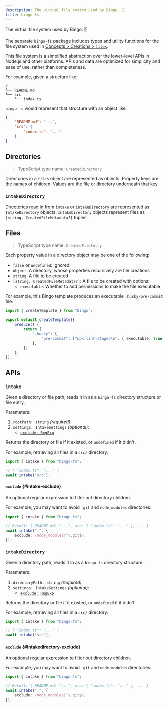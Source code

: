 ```yaml
---
description: The virtual file system used by Bingo. 🗄️
title: bingo-fs
---
```



The virtual file system used by Bingo. 🗄️

<PackageManagers type="add" pkg="bingo-fs" />

The separate `bingo-fs` package includes types and utility functions for the file system used in [Concepts > Creations > `files`](/build/concepts/creations#files).

This file system is a simplified abstraction over the lower-level APIs in Node.js and other platforms.
APIs and data are optimized for simplicity and ease of use, rather than completeness.

For example, given a structure like:

```plaintext
/
└── README.md
└── src
    └── index.ts
```

`bingo-fs` would represent that structure with an object like:

```json
{
	"README.md": "...",
	"src": {
		"index.ts": "..."
	}
}
```

## Directories

> TypeScript type name: `CreatedDirectory`

Directories in a `files` object are represented as objects.
Property keys are the names of children.
Values are the file or directory underneath that key.

### `IntakeDirectory`

Directories read in from [`intake`](#intake) or [`intakeDirectory`](#intake-directory) are represented as `IntakeDirectory` objects.
`IntakeDirectory` objects represent files as `[string, CreatedFileMetadata?]` tuples.

## Files

> TypeScript type name: `CreatedFileEntry`

Each property value in a directory object may be one of the following:

- `false` or `undefined`: Ignored
- `object`: A directory, whose properties recursively are file creations
- `string`: A file to be created
- `[string, CreatedFileMetadata?]`: A file to be created with options:
  - `executable`: Whether to add permissions to make the file executable

For example, this Bingo template produces an executable `.husky/pre-commit` file:

```ts
import { createTemplate } from "bingo";

export default createTemplate({
	produce() {
		return {
			".husky": {
				"pre-commit": ["npx lint-staged\n", { executable: true }],
			},
		};
	},
});
```

## APIs

### `intake`

Given a directory or file path, reads it in as a `bingo-fs` directory structure or file entry.

Parameters:

1. `rootPath: string` _(required)_
2. `settings: IntakeSettings` _(optional)_:
   - [`exclude: RegExp`](#intake-exclude)

Returns the directory or file if it existed, or `undefined` if it didn't.

For example, retrieving all files in a `src/` directory:

```ts
import { intake } from "bingo-fs";

// { "index.ts": "..." }
await intake("src");
```

#### `exclude` {#intake-exclude}

An optional regular expression to filter out directory children.

For example, you may want to avoid `.git` and `node_modules` directories:

```ts
import { intake } from "bingo-fs";

// Result: { README.md: "...", src: { "index.ts": "..." }, ... }
await intake(".", {
	exclude: /node_modules|^\.git$/,
});
```

### `intakeDirectory`

Given a directory path, reads it in as a `bingo-fs` directory structure.

Parameters:

1. `directoryPath: string` _(required)_
2. `settings: IntakeSettings` _(optional)_:
   - [`exclude: RegExp`](#intake-exclude)

Returns the directory or file if it existed, or `undefined` if it didn't.

For example, retrieving all files in a `src/` directory:

```ts
import { intake } from "bingo-fs";

// { "index.ts": "..." }
await intake("src");
```

#### `exclude` {#intakedirectory-exclude}

An optional regular expression to filter out directory children.

For example, you may want to avoid `.git` and `node_modules` directories:

```ts
import { intake } from "bingo-fs";

// Result: { README.md: "...", src: { "index.ts": "..." }, ... }
await intake(".", {
	exclude: /node_modules|^\.git$/,
});
```
